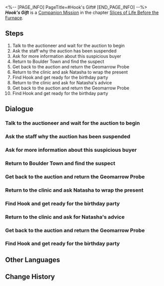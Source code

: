 <%-- [PAGE_INFO]
PageTitle=#Hook's Gift#
[END_PAGE_INFO] --%>
{{Stub|Dialogue.}}
{{Mission Infobox
|id            = 2010902
|title         = 
|image         = <!--Mission Hook's Gift.png-->
|type          = Companion
|event_name    = 
|chapter       = Slices of Life Before the Furnace
|requirements  = [[Companion Mission]] ''[[Hook's Gift]]'' completed
|summary       = <!--official mission summary from Fate's Atlas-->
|characters    = Trailblazer
|startLocation = [[Jarilo-VI]] - [[Robot Settlement]]
|world         = Jarilo-VI
|area          = Robot Settlement
|prev          = 
|next          = 
|rewards       = Trailblaze EXP*350; Stellar Jade*60; Junjun (Profile Picture)*1 { text = Junjun }; Adventure Log*6; Shield (Item)*200; "Underground"*1 { text = "Underground" }; Credit*20,000
}}
'''''Hook's Gift''''' is a [[Companion Mission]] in the chapter [[Slices of Life Before the Furnace]].

==Steps==
# Talk to the auctioneer and wait for the auction to begin
# Ask the staff why the auction has been suspended
# Ask for more information about this suspicious buyer
# Return to Boulder Town and find the suspect
# Get back to the auction and return the Geomarrow Probe
# Return to the clinic and ask Natasha to wrap the present
# Find Hook and get ready for the birthday party
# Return to the clinic and ask for Natasha's advice
# Get back to the auction and return the Geomarrow Probe
# Find Hook and get ready for the birthday party

<!--
==Gameplay Notes==

--><!--
==Trial Character==

-->
==Dialogue==
{{Stub Dialogue}}

===Talk to the auctioneer and wait for the auction to begin===
{{Mission Description|type=companion|location=Robot Settlement|Every possible buyer at the auction can help you sell "Junjun" at a high price. Once you're ready, find the auctioneer and wait for the auction to begin.<br />Keep looking and searching, because everyone here might become a fan of "Junjun."}}
{{Dialogue Start}}
:{{tx}}
{{Dialogue End}}

===Ask the staff why the auction has been suspended===
{{Mission Description|type=companion|location=Robot Settlement|update|The auction has been suspended because of some technical issues. What issues?<br />Is the Geomarrow Probe that you and Hook have been waiting for still here?}}
{{Dialogue Start}}
:{{tx}}
{{Dialogue End}}

===Ask for more information about this suspicious buyer===
{{Mission Description|type=companion|location=Robot Settlement|update|Apart from you, there is another buyer who hasn't participated in the auction and has left. You want to learn more about this buyer.<br />Although your reasons for suspicion seem farfetched, you still think this buyer is suspicious. Why are there so many thieves here?}}
{{Dialogue Start}}
:{{tx}}
{{Dialogue End}}

===Return to Boulder Town and find the suspect===
{{Mission Description|type=companion|location=Boulder Town|update|Of course, the suspect came to the auction for the Geomarrow Probe. It will be too late once they've sold it off, so hurry up and catch them!<br />Wait, what's this feeling of déjà vu? Like this happened not too long ago...}}
{{Dialogue Start}}
:{{tx}}
{{Dialogue End}}

===Get back to the auction and return the Geomarrow Probe===
{{Mission Description|type=companion|location=Robot Settlement|update|Although Hook knows she might not get the Geomarrow Probe, she decides to return it to the auction. You know that she has made up her mind.<br />This child may have told a few white lies over trivial matters, but she has a heart of gold.}}
{{Dialogue Start}}
:{{tx}}
{{Dialogue End}}

===Return to the clinic and ask Natasha to wrap the present===
{{Mission Description|type=companion|location=Natasha's Clinic|update|With strength and a bit of luck, you get the Geomarrow Probe. Hook is not good at wrapping presents, so you have to ask for Natasha's help.<br />Perhaps Hook wants to prove herself by presenting the gift in front of Natasha.}}
{{Dialogue Start}}
:{{tx}}
{{Dialogue End}}

===Find Hook and get ready for the birthday party===
{{Mission Description|type=companion|location=Boulder Town|update|Hook is calling her friends in the Moles. Find her so you can celebrate her birthday with them.<br />Although people in Boulder Town live in scarcity, they always know how to enjoy life. Hook and her father's birthday party will be another happy moment for them.}}
{{Dialogue Start}}
:{{tx}}
{{Dialogue End}}

===Return to the clinic and ask for Natasha's advice===
{{Mission Description|type=companion|location=Natasha's Clinic|update|You fail to get the Geomarrow Probe, but you still need to prepare a present. You ask for Natasha's advice.<br />She is well-informed and knows Fersman well. Maybe she will give you some great suggestions.}}
{{Dialogue Start}}
:{{tx}}
{{Dialogue End}}

===Get back to the auction and return the Geomarrow Probe===
{{Mission Description|type=companion|location=Robot Settlement|update|Although Hook knows she might not get the Geomarrow Probe, she decides to return it to the auction. You know that she has made up her mind.<br />This child may have told a few white lies over trivial matters, but she has a heart of gold.}}
{{Dialogue Start}}
:{{tx}}
{{Dialogue End}}

===Find Hook and get ready for the birthday party===
{{Mission Description|type=companion|location=Boulder Town|update|Hook is calling her friends in the Moles. Find her so you can celebrate her birthday with them.<br />Although people in Boulder Town live in scarcity, they always know how to enjoy life. Hook and her father's birthday party will be another happy moment for them.}}
{{Dialogue Start}}
:{{tx}}
{{Dialogue End}}

==Other Languages==
{{Other Languages
|en   = Hook's Gift
|zhs  = 虎克的礼物
|zht  = 虎克的禮物
|ja   = フックの贈り物
|ko   = 후크의 선물
|es   = El regalo de Hook
|fr   = Le cadeau de Hook
|ru   = Подарок Хук
|th   = ของขวัญของ Hook
|vi   = Món Quà Của Hook
|de   = Hooks Geschenk
|id   = Hadiah Hook
|pt   = Presente da Hook
}}

==Change History==
{{Change History|1.0}}
